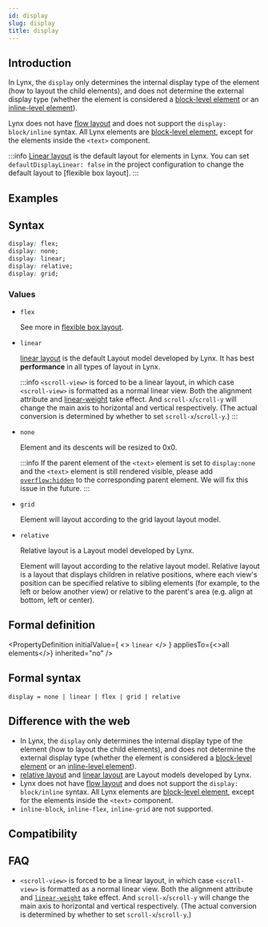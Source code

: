 ```yaml
---
id: display
slug: display
title: display
---
```



## Introduction

In Lynx, the `display` only determines the internal display type of the element (how to layout the child elements), and does not determine the external display type (whether the element is considered a [block-level element](https://developer.mozilla.org/en-US/docs/Glossary/Block-level_content) or an [inline-level element](https://developer.mozilla.org/en-US/docs/Glossary/Inline-level_content)).

Lynx does not have [flow layout](https://developer.mozilla.org/en-US/docs/Web/CSS/CSS_flow_layout) and does not support the `display: block/inline` syntax. All Lynx elements are [block-level element](https://developer.mozilla.org/en-US/docs/Glossary/Block-level_content), except for the elements inside the `<text>` component.

:::info
[Linear layout](/guide/ui/layout/linear-layout.mdx) is the default layout for elements in Lynx. You can set `defaultDisplayLinear: false` in the project configuration to change the default layout to [flexible box layout].
:::

## Examples


<Go
  example="css-api"
  entry="src/display"
  defaultFile="src/display/App.tsx"
  img="https://lf-lynx.tiktok-cdns.com/obj/lynx-artifacts-oss-sg/lynx-website/assets/doc/css/display.jpg"
  defaultEntryFile="dist/display.lynx.bundle"
  entry="src/display"
/>

## Syntax

```css
display: flex;
display: none;
display: linear;
display: relative;
display: grid;
```

### Values

- `flex`

  See more in [flexible box layout](/guide/ui/layout/flexible-box-layout.mdx).

- `linear`

  [linear layout](/guide/ui/layout/linear-layout.mdx) is the default Layout model developed by Lynx. It has best **performance** in all types of layout in Lynx.

  :::info
  `<scroll-view>` is forced to be a linear layout, in which case `<scroll-view>` is formatted as a normal linear view. Both the alignment attribute and [linear-weight](./linear-weight) take effect. And `scroll-x`/`scroll-y` will change the main axis to horizontal and vertical respectively. (The actual conversion is determined by whether to set `scroll-x`/`scroll-y`.)
  :::

- `none`

  Element and its descents will be resized to 0x0.

  :::info
  If the parent element of the `<text>` element is set to `display:none` and the `<text>` element is still rendered visible, please add [`overflow:hidden`](./overflow) to the corresponding parent element. We will fix this issue in the future.
  :::

- `grid`

  Element will layout according to the grid layout layout model.

- `relative`

  Relative layout is a Layout model developed by Lynx.

  Element will layout according to the relative layout model. Relative layout is a layout that displays children in relative positions, where each view's position can be specified relative to sibling elements (for example, to the left or below another view) or relative to the parent's area (e.g. align at bottom, left or center).

## Formal definition


<PropertyDefinition
  initialValue={
    <>
      <code>linear</code>
    </>
  }
  appliesTo={<>all elements</>}
  inherited="no"
/>

## Formal syntax

```
display = none | linear | flex | grid | relative
```

## Difference with the web

- In Lynx, the `display` only determines the internal display type of the element (how to layout the child elements), and does not determine the external display type (whether the element is considered a [block-level element](https://developer.mozilla.org/en-US/docs/Glossary/Block-level_content) or an [inline-level element](https://developer.mozilla.org/en-US/docs/Glossary/Inline-level_content)).
- [relative layout](/guide/ui/layout/relative-layout.mdx) and [linear layout](/guide/ui/layout/linear-layout.mdx) are Layout models developed by Lynx.
- Lynx does not have [flow layout](https://developer.mozilla.org/en-US/docs/Web/CSS/CSS_flow_layout) and does not support the `display: block/inline` syntax. All Lynx elements are [block-level element](https://developer.mozilla.org/en-US/docs/Glossary/Block-level_content), except for the elements inside the `<text>` component.
- `inline-block`, `inline-flex`, `inline-grid` are not supported.

## Compatibility


<LegacyCompatTable metadata="css/properties/display" />

## FAQ

- `<scroll-view>` is forced to be a linear layout, in which case `<scroll-view>` is formatted as a normal linear view. Both the alignment attribute and [`linear-weight`](./linear-weight) take effect. And `scroll-x`/`scroll-y` will change the main axis to horizontal and vertical respectively. (The actual conversion is determined by whether to set `scroll-x`/`scroll-y`.)
